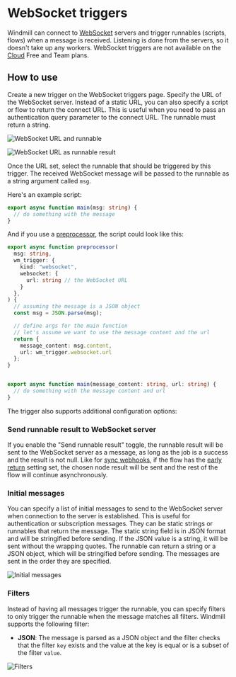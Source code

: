# WebSocket triggers

Windmill can connect to [WebSocket](https://developer.mozilla.org/en-US/docs/Web/API/WebSockets_API) servers and trigger runnables (scripts, flows) when a message is received.
Listening is done from the servers, so it doesn't take up any workers.
WebSocket triggers are not available on the [Cloud](/pricing) Free and Team plans.

## How to use

Create a new trigger on the WebSocket triggers page.
Specify the URL of the WebSocket server. Instead of a static URL, you can also specify a script or flow to return the connect URL. 
This is useful when you need to pass an authentication query parameter to the connect URL.
The runnable must return a string.

![WebSocket URL and runnable](./static_url.png 'WebSocket static URL')

![WebSocket URL as runnable result](./runnable_url.png 'WebSocket URL as runnable result')

Once the URL set, select the runnable that should be triggered by this trigger.
The received WebSocket message will be passed to the runnable as a string argument called `msg`.

Here's an example script:

```TypeScript
export async function main(msg: string) {
  // do something with the message
}
```

And if you use a [preprocessor](../43_preprocessors/index.mdx), the script could look like this:

```TypeScript
export async function preprocessor(
  msg: string,
  wm_trigger: {
    kind: "websocket",
    websocket: {
      url: string // the WebSocket URL
    }
  },
) {
  // assuming the message is a JSON object
  const msg = JSON.parse(msg); 

  // define args for the main function
  // let's assume we want to use the message content and the url
  return {
    message_content: msg.content,
    url: wm_trigger.websocket.url
  };
}


export async function main(message_content: string, url: string) {
  // do something with the message content and url
}
```

The trigger also supports additional configuration options:


### Send runnable result to WebSocket server

If you enable the "Send runnable result" toggle, the runnable result will be sent to the WebSocket server as a message, as long as the job is a success and the result is not null.
Like for [sync webhooks](../4_webhooks/index.mdx#synchronous), if the flow has the [early return](../../flows/19_early_return.mdx) setting set, the chosen node result will be sent and the rest of the flow will continue asynchronously.


### Initial messages

You can specify a list of initial messages to send to the WebSocket server when connection to the server is established.
This is useful for authentication or subscription messages.
They can be static strings or runnables that return the message.
The static string field is in JSON format and will be stringified before sending. If the JSON value is a string, it will be sent without the wrapping quotes.
The runnable can return a string or a JSON object, which will be stringified before sending.
The messages are sent in the order they are specified.

![Initial messages](./initial_messages.png 'Initial messages')

### Filters


Instead of having all messages trigger the runnable, you can specify filters to only trigger the runnable when the message matches all filters.
Windmill supports the following filter:
- **JSON**: The message is parsed as a JSON object and the filter checks that the filter `key` exists and the value at the key is equal or is a subset of the filter `value`.

![Filters](./filters.png 'Filters')







